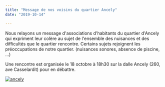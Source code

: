 ```yaml
---
title: "Message de nos voisins du quartier Ancely"
date: "2019-10-14"

---
```


Nous relayons un message d'associations d'habitants du quartier d'Ancely qui expriment leur colère au sujet de l'ensemble des nuisances et des difficultés que le quartier rencontre. Certains sujets rejoignent les préoccupations de notre quartier. (nuisances sonores, absence de piscine, ...)

Une rencontre est organisée le 18 octobre à 18h30 sur la dalle Ancely (260, ave Casselardit) pour en débattre.

[![ancely](/uploads/ancely-724x1024.jpg)](http://fontaines-garonne.fr/wp-content/uploads/2019/10/ancely.jpg)
